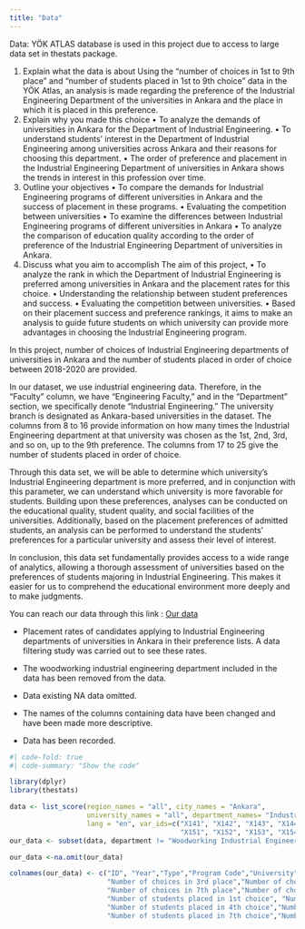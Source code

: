```yaml
---
title: "Data"
---
```


Data: YÖK ATLAS database is used in this project due to access to large data set in thestats package.

1.  Explain what the data is about Using the "number of choices in 1st to 9th place" and "number of students placed in 1st to 9th choice" data in the YÖK Atlas, an analysis is made regarding the preference of the Industrial Engineering Department of the universities in Ankara and the place in which it is placed in this preference.
2.  Explain why you made this choice • To analyze the demands of universities in Ankara for the Department of Industrial Engineering. • To understand students' interest in the Department of Industrial Engineering among universities across Ankara and their reasons for choosing this department. • The order of preference and placement in the Industrial Engineering Department of universities in Ankara shows the trends in interest in this profession over time.
3.  Outline your objectives • To compare the demands for Industrial Engineering programs of different universities in Ankara and the success of placement in these programs. • Evaluating the competition between universities • To examine the differences between Industrial Engineering programs of different universities in Ankara • To analyze the comparison of education quality according to the order of preference of the Industrial Engineering Department of universities in Ankara.
4.  Discuss what you aim to accomplish The aim of this project, • To analyze the rank in which the Department of Industrial Engineering is preferred among universities in Ankara and the placement rates for this choice. • Understanding the relationship between student preferences and success. • Evaluating the competition between universities. • Based on their placement success and preference rankings, it aims to make an analysis to guide future students on which university can provide more advantages in choosing the Industrial Engineering program.

In this project, number of choices of Industrial Engineering departments of universities in Ankara and the number of students placed in order of choice between 2018-2020 are provided.

In our dataset, we use industrial engineering data. Therefore, in the "Faculty" column, we have "Engineering Faculty," and in the "Department" section, we specifically denote "Industrial Engineering." The university branch is designated as Ankara-based universities in the dataset. The columns from 8 to 16 provide information on how many times the Industrial Engineering department at that university was chosen as the 1st, 2nd, 3rd, and so on, up to the 9th preference. The columns from 17 to 25 give the number of students placed in order of choice.

Through this data set, we will be able to determine which university's Industrial Engineering department is more preferred, and in conjunction with this parameter, we can understand which university is more favorable for students. Building upon these preferences, analyses can be conducted on the educational quality, student quality, and social facilities of the universities. Additionally, based on the placement preferences of admitted students, an analysis can be performed to understand the students' preferences for a particular university and assess their level of interest.

In conclusion, this data set fundamentally provides access to a wide range of analytics, allowing a thorough assessment of universities based on the preferences of students majoring in Industrial Engineering. This makes it easier for us to comprehend the educational environment more deeply and to make judgments.

You can reach our data through this link : [Our data](https://github.com/emu-hacettepe-analytics/emu430-fall2023-team-emutrend_explorers/blob/master/ourdata.rda)

-   Placement rates of candidates applying to Industrial Engineering departments of universities in Ankara in their preference lists. A data filtering study was carried out to see these rates.

-   The woodworking industrial engineering department included in the data has been removed from the data.

-   Data existing NA data omitted.

-   The names of the columns containing data have been changed and have been made more descriptive.

-   Data has been recorded.

```r
#| code-fold: true
#| code-summary: "Show the code"

library(dplyr)
library(thestats)

data <- list_score(region_names = "all", city_names = "Ankara",
                   university_names = "all", department_names= "Industrial Engineering",
                   lang = "en", var_ids=c("X141", "X142", "X143", "X144", "X145", "X146","X147", "X148", "X149", 
                                          "X151", "X152", "X153", "X154", "X155", "X156", "X157", "X158", "X159"))
our_data <- subset(data, department != "Woodworking Industrial Engineering")

our_data <-na.omit(our_data)

colnames(our_data) <- c("ID", "Year","Type","Program Code","University","Faculty","Department","Number of choices in 1st place","Number of choices in 2nd place",
                        "Number of choices in 3rd place","Number of choices in 4th place","Number of choices in 5th place","Number of choices in 6th place",
                        "Number of choices in 7th place","Number of choices in 8th place","Number of choices in 9th place",
                        "Number of students placed in 1st choice", "Number of students placed in 2nd choice", "Number of students placed in 3rd choice",
                        "Number of students placed in 4th choice","Number of students placed in 5th choice","Number of students placed in 6th choice",
                        "Number of students placed in 7th choice","Number of students placed in 8th choice","Number of students placed in 9th choice")

```
